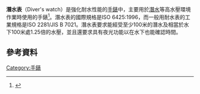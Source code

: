 '''潛水表'''（Diver's watch）是強化耐水性能的[[手錶|手錶]]中，主要用於[[潛水|潛水]]等高水壓環境作業時使用的手錶<ref>{{Cite web |url=http://www.watchtime.com/blog/dive-watch-wednesday-what-did-divers-use-before-dive-watches/ |title=What Did Divers Use Before Dive Watches? By Roger Ruegger, WatchTime.com, May 2014 |access-date=2015-10-09 |archive-date=2020-11-08 |archive-url=https://web.archive.org/web/20201108092352/https://www.watchtime.com/blog/dive-watch-wednesday-what-did-divers-use-before-dive-watches/ |dead-url=no }}</ref>。潛水表的國際規格是ISO 6425:1996，而一般用耐水表的工業規格是ISO 2281/JIS B 7021。潛水表要求能經受至少100米的潛水及相當於水下100米處1.25倍的水壓，並且還要求具有夜光功能以在水下也能確認時間。

==參考資料==
{{reflist|colwidth=30em}}
{{Commons and category|Diving watch|Diving watches}}
[[Category:手錶|Category:手錶]]